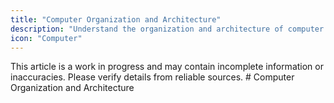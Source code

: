 ```yaml
---
title: "Computer Organization and Architecture"
description: "Understand the organization and architecture of computer systems."
icon: "Computer"
---
```

<Callout title="Warning" type="warning">
This article is a work in progress and may contain incomplete information or inaccuracies. Please verify details from reliable sources.
</Callout>
# Computer Organization and Architecture